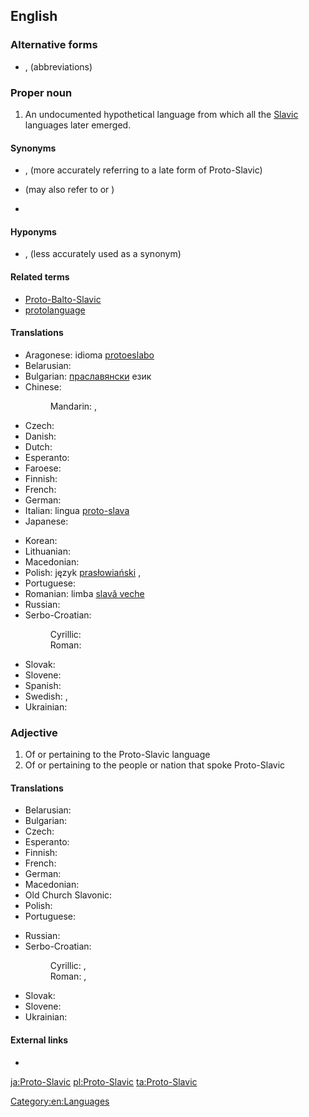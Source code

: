 ==English==
{{wikipedia}}

===Alternative forms===
* {{l|en|PSl.}}, {{l|en|PS.}} (abbreviations)

===Proper noun===
{{en-proper noun|head=[[proto-|Proto-]][[Slavic]]}}

# An undocumented hypothetical language from which all the [[Slavic]] languages later emerged.

====Synonyms====
* {{l|en|Common Slavic}}, {{l|en|Common Slavonic}} (more accurately referring to a late form of Proto-Slavic)
* {{l|en|Old Slavonic}} (may also refer to {{l|en|Old East Slavic}} or {{l|en|Old Church Slavonic}})
* {{l|en|Slavonic}}

====Hyponyms====
* {{l|en|Common Slavic}}, {{l|en|Common Slavonic}} (less accurately used as a synonym)

====Related terms====
* [[Proto-Balto-Slavic]]
* [[protolanguage]]

====Translations====
{{trans-top|Proto-Slavic}}
* Aragonese: idioma [[protoeslabo]] {{g|m}}
* Belarusian: {{t|be|праславянская мова|f|tr=praslavjánskaja móva|sc=Cyrl}}
* Bulgarian: [[праславянски]] език {{g|m}}
* Chinese:
*: Mandarin: {{t|cmn|原始斯拉夫語|sc=Hani}}, {{t|cmn|原始斯拉夫语|tr=yuánshǐ Sīlāfū yǔ|sc=Hani}}
* Czech: {{t|cs|praslovanština|f}}
* Danish: {{t|da|urslavisk|n}}
* Dutch: {{t|nl|Oerslavisch|n}}
* Esperanto: {{t|eo|Slava pralingvo}}
* Faroese: {{t|fo|fornslaviskt|n}}
* Finnish: {{t|fi|kantaslaavi}}
* French: {{t+|fr|proto-slave|m}}
* German: {{t|de|Urslawisch|n}}
* Italian: lingua [[proto-slava]] {{g|f}}
* Japanese: {{t+|ja|スラヴ祖語|tr=Suravu so-go|sc=Jpan}}
{{trans-mid}}
* Korean: {{t|ko|슬라브조어|tr=seullabeujoeo|sc=Kore}}
* Lithuanian: {{t|lt|slavų prokalbė}}
* Macedonian: {{t|mk|прасловенски јазик|m|tr=praslóvenski jázik}}
* Polish: język [[prasłowiański]] {{g|m}}, {{t|pl|prasłowiańszczyzna|f}}
* Portuguese: {{t|pt|protoeslavo|m}}
* Romanian: limba [[slavă veche]] {{g|f}}
* Russian: {{t+|ru|праславя́нский язы́к|m}}
* Serbo-Croatian:
*: Cyrillic: {{t|sh|прасловенски|m|sc=Cyrl}}
*: Roman: {{t+|sh|prȁslavēnskī|m}}
* Slovak: {{t|sk|praslovančina|f}}
* Slovene: {{t|sl|praslovanščina|f}}
* Spanish: {{t|es|protoeslavo|m}}
* Swedish: {{t|sv|samslaviska|c}}, {{t|sv|urslaviska|c}}
* Ukrainian: {{t+|uk|праслов'янська мова|f|tr=praslov”jáns’ka móva|sc=Cyrl}}
{{trans-bottom}}

===Adjective===
{{en-adj|-}}

# Of or pertaining to the Proto-Slavic language
# Of or pertaining to the people or nation that spoke Proto-Slavic

====Translations====
{{trans-top|of or pertaining to Proto-Slavic language or people who spoke it}}
* Belarusian: {{t|be|праславянскі|tr=praslavjánski|sc=Cyrl}}
* Bulgarian: {{t|bg|праславянски|tr=praslavjánski|sc=Cyrl}}
* Czech: {{t|cs|praslovanský}}
* Esperanto: {{t|eo|praslava}}
* Finnish: {{t|fi|kantaslaavilainen}}
* French: {{t+|fr|proto-slave|c}}
* German: {{t+|de|urslawisch}}
* Macedonian: {{t|mk|прасловенски|m|tr=praslóvenski}}
* Old Church Slavonic: {{t|cu|прасловѣньскъ|sc=Cyrs}}
* Polish: {{t+|pl|prasłowiański|m}}
* Portuguese: {{t|pt|protoeslavo}}
{{trans-mid}}
* Russian: {{t+|ru|праславя́нский}}
* Serbo-Croatian:
*: Cyrillic: {{t|sh|праславенски}}, {{t|sh|прасловенски}}
*: Roman: {{t+|sh|praslavenski}}, {{t|sh|praslovenski}}
* Slovak: {{t|sk|praslovanský}}
* Slovene: {{t|sl|praslovanski}}
* Ukrainian: {{t+|uk|праслов'янський|tr=praslov”jáns’kyj|sc=Cyrl}}
{{trans-bottom}}

====External links====
* {{pedialite|Proto-Slavic language}}

[[Category:en:Languages]]

[[ja:Proto-Slavic]]
[[pl:Proto-Slavic]]
[[ta:Proto-Slavic]]